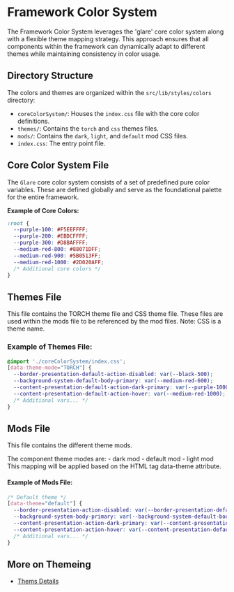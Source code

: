 
<Meta title="Styles/Color System" />

# Framework Color System

The Framework Color System leverages the 'glare' core color system along with a flexible theme mapping strategy. This approach ensures that all components within the framework can dynamically adapt to different themes while maintaining consistency in color usage.

## Directory Structure

The colors and themes are organized within the `src/lib/styles/colors` directory:

- `coreColorSystem/`: Houses the `index.css` file with the core color definitions.
- `themes/`: Contains the `torch` and `css` themes files.
- `mods/`: Contains the `dark`, `light`, and `default` mod CSS files.
- `index.css`: The entry point file.

## Core Color System File

The `Glare` core color system consists of a set of predefined pure color variables. These are defined globally and serve as the foundational palette for the entire framework.

**Example of Core Colors:**

```css
:root {
  --purple-100: #F5EEFFFF;
  --purple-200: #EBDCFFFF;
  --purple-300: #D8BAFFFF;
  --medium-red-800: #88071DFF;
  --medium-red-900: #5B0513FF;
  --medium-red-1000: #2D020AFF;
  /* Additional core colors */
}
```

## Themes File

This file contains the TORCH theme file and CSS theme file. These files are used within the mods file to be referenced by the mod files. Note: CSS is a theme name.

### Example of Themes File:

```css
@import './coreColorSystem/index.css';
[data-theme-mode="TORCH"] {
  --border-presentation-default-action-disabled: var(--black-500);
  --background-system-default-body-primary: var(--medium-red-600);
  --content-presentation-default-action-dark-primary: var(--purple-1000);
  --content-presentation-default-action-hover: var(--medium-red-1000);
  /* Additional vars... */
}
```

## Mods File

This file contains the different theme mods.

The component theme modes are:
    - dark mod
    - default mod
    - light mod
This mapping will be applied based on the HTML tag data-theme attribute.

#### Example of Mods File:

```css
/* Default theme */
[data-theme="default"] {
  --border-presentation-action-disabled: var(--border-presentation-default-action-disabled);
  --background-system-body-primary: var(--background-system-default-body-primary);
  --content-presentation-action-dark-primary: var(--content-presentation-default-action-dark-primary);
  --content-presentation-action-hover: var(--content-presentation-default-action-hover);
  /* Additional vars... */
}
```

## More on Themeing
- [Thems Details](?path=/docs/styles-themes--docs)
